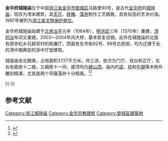{{coord|29|06|31|N|119|39|09|E|display=title|scale:10000}}
{{文物保护单位
| 级别 = 省级
| 省区市 = 浙江省
| 名称 = 金华府城隍庙
| 图片 = [[File:Jinhuafu_Chenghuangmiao_20120218-28.jpg|210px]]
| 所在 = [[金华市|金华市]][[婺城区|婺城区]]
| 分类 = 古建筑
| 编号 = 第四批
| 时代 = [[清朝|清]]
| 登录 = 1997年8月29日
}}
'''金华府城隍庙'''位于中国[[浙江省|浙江省]][[金华市|金华市]][[婺城区|婺城区]]马路里90号，是古代[[金华府|金华府]]的[[城隍庙|城隍庙]]，现存为清末建筑，其[[天花板|天花]]、[[砖雕|砖雕]]、[[藻井|藻井]]制作工艺精致，具有较高的艺术价值。1997年被列为[[浙江省文物保护单位|浙江省文物保护单位]]。

金华府城隍庙始建于[[北宋|北宋]][[治平|治平]]元年（1064年），[[明朝|明]][[洪武|洪武]]三年（1370年）重建，[[清朝|清]][[同治|同治]]年间又重建。2003～2004年间大修，基本恢复旧貌。此外在城隍庙的北面有原赤松乡石耕背村的助廉厅，西面有东市街92号、96号古民居，均为迁建于此的清中期典型的浙中厅堂建筑。

城隍庙坐北朝南，占地面积3727平方米。共三进，依次为门厅、戏台和正厅，左右有廊庑十二楹，又厢房十一间，屋顶均为[[硬山顶|硬山顶]]。庙内的[[梁|梁]]、[[枋|枋]]和[[牛腿|牛腿]]等木构件雕刻精湛，尤其是两个穹窿藻井十分精美。<ref>{{cite web|title=府城隍庙|publisher=新华网浙江频道|url=http://www.zj.xinhuanet.com/df/2006-07/10/content_7475508.htm|deadurl=yes|archiveurl=https://web.archive.org/web/20120511234716/http://www.zj.xinhuanet.com/df/2006-07/10/content_7475508.htm|archivedate=2012-05-11}}</ref><ref>{{cite web |title=金华府城隍庙 |author= |url=http://www.zjww.gov.cn/unit/2006-02-24/54990348.shtml |publisher=浙江省文物局 |access-date=2012-03-09 |archive-url=https://web.archive.org/web/20111103031542/http://zjww.gov.cn/unit/2006-02-24/54990348.shtml |archive-date=2011-11-03 |dead-url=yes }}</ref>

{{multiple image
| align = left
| direction = horizontal
| width = 150
| image1 = Jinhuafu_Chenghuangmiao_20120218-27.jpg
| width1 = 
| alt1 = 
| caption1 = 大门
| image2 = Jinhuafu_Chenghuangmiao_20120218-05.jpg
| width2 = 
| alt2 = 
| caption2 = 门厅藻井
| image3 = Jinhuafu_Chenghuangmiao_20120218-11.jpg
| width3 = 
| alt3 = 
| caption3 = 戏台
| image4 = Jinhuafu_Chenghuangmiao_20120218-18.jpg
| width4 = 
| alt4 = 
| caption4 = 戏台藻井
| image5 = Jinhuafu_Chenghuangmiao_20120218-19.jpg
| width5 = 
| alt5 = 
| caption5 = 正厅
}}
{{-}}
==参考文献==
{{commonscat|Jinhuafu Chenghuangmiao}}
{{reflist}}

{{浙江省境内的城隍庙}}
{{金华市境内的浙江省文物保护单位}}

{{DEFAULTSORT:J}}
[[Category:浙江城隍庙|Category:浙江城隍庙]]
[[Category:金华宗教建筑|Category:金华宗教建筑]]
[[Category:婺城區建築物|Category:婺城區建築物]]